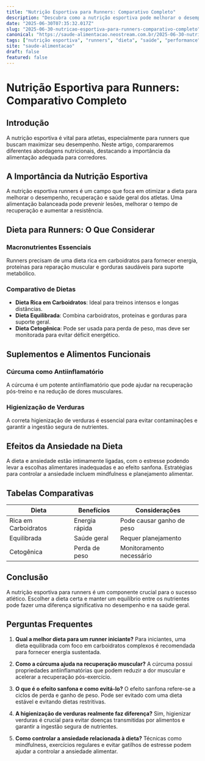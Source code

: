 ```yaml
---
title: "Nutrição Esportiva para Runners: Comparativo Completo"
description: "Descubra como a nutrição esportiva pode melhorar o desempenho dos runners, comparando estratégias e alimentos essenciais."
date: "2025-06-30T07:35:32.017Z"
slug: "2025-06-30-nutricao-esportiva-para-runners-comparativo-completo"
canonical: "https://saude-alimentacao.neostream.com.br/2025-06-30-nutricao-esportiva-para-runners-comparativo-completo"
tags: ["nutrição esportiva", "runners", "dieta", "saúde", "performance"]
site: "saude-alimentacao"
draft: false
featured: false
---
```


# Nutrição Esportiva para Runners: Comparativo Completo

## Introdução
A nutrição esportiva é vital para atletas, especialmente para runners que buscam maximizar seu desempenho. Neste artigo, compararemos diferentes abordagens nutricionais, destacando a importância da alimentação adequada para corredores.

## A Importância da Nutrição Esportiva
A nutrição esportiva runners é um campo que foca em otimizar a dieta para melhorar o desempenho, recuperação e saúde geral dos atletas. Uma alimentação balanceada pode prevenir lesões, melhorar o tempo de recuperação e aumentar a resistência.

## Dieta para Runners: O Que Considerar
### Macronutrientes Essenciais
Runners precisam de uma dieta rica em carboidratos para fornecer energia, proteínas para reparação muscular e gorduras saudáveis para suporte metabólico.

### Comparativo de Dietas
- **Dieta Rica em Carboidratos**: Ideal para treinos intensos e longas distâncias.
- **Dieta Equilibrada**: Combina carboidratos, proteínas e gorduras para suporte geral.
- **Dieta Cetogênica**: Pode ser usada para perda de peso, mas deve ser monitorada para evitar déficit energético.

## Suplementos e Alimentos Funcionais
### Cúrcuma como Antiinflamatório
A cúrcuma é um potente antiinflamatório que pode ajudar na recuperação pós-treino e na redução de dores musculares.

### Higienização de Verduras
A correta higienização de verduras é essencial para evitar contaminações e garantir a ingestão segura de nutrientes.

## Efeitos da Ansiedade na Dieta
A dieta e ansiedade estão intimamente ligadas, com o estresse podendo levar a escolhas alimentares inadequadas e ao efeito sanfona. Estratégias para controlar a ansiedade incluem mindfulness e planejamento alimentar.

## Tabelas Comparativas
| Dieta | Benefícios | Considerações |
|-------|------------|---------------|
| Rica em Carboidratos | Energia rápida | Pode causar ganho de peso |
| Equilibrada | Saúde geral | Requer planejamento |
| Cetogênica | Perda de peso | Monitoramento necessário |

## Conclusão
A nutrição esportiva para runners é um componente crucial para o sucesso atlético. Escolher a dieta certa e manter um equilíbrio entre os nutrientes pode fazer uma diferença significativa no desempenho e na saúde geral.

## Perguntas Frequentes

1. **Qual a melhor dieta para um runner iniciante?**
   Para iniciantes, uma dieta equilibrada com foco em carboidratos complexos é recomendada para fornecer energia sustentada.

2. **Como a cúrcuma ajuda na recuperação muscular?**
   A cúrcuma possui propriedades antiinflamatórias que podem reduzir a dor muscular e acelerar a recuperação pós-exercício.

3. **O que é o efeito sanfona e como evitá-lo?**
   O efeito sanfona refere-se a ciclos de perda e ganho de peso. Pode ser evitado com uma dieta estável e evitando dietas restritivas.

4. **A higienização de verduras realmente faz diferença?**
   Sim, higienizar verduras é crucial para evitar doenças transmitidas por alimentos e garantir a ingestão segura de nutrientes.

5. **Como controlar a ansiedade relacionada à dieta?**
   Técnicas como mindfulness, exercícios regulares e evitar gatilhos de estresse podem ajudar a controlar a ansiedade alimentar.